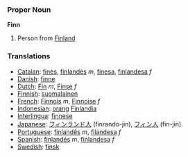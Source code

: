 === Proper Noun ===
'''Finn'''

# Person from [[Finland]]

=== Translations ===
*[[Catalan]]: [[finès]], [[finlandès]] ''m'', [[finesa]], [[finlandesa]] ''f''
*[[Danish]]: [[finne]]
*[[Dutch]]: [[Fin]] ''m'', [[Finse]] ''f''
*[[Finnish]]: [[suomalainen]]
*[[French]]: [[Finnois]] ''m'', [[Finnoise]] ''f''
*[[Indonesian]]: [[orang]] [[Finlandia]]
*[[Interlingua]]: [[finnese]]
*[[Japanese]]: [[フィンランド]][[人]] (finrando-jin), [[フィン]][[人]] (fin-jin)
*[[Portuguese]]: [[finlandês]] ''m'', [[filandesa]] ''f''
*[[Spanish]]: [[finlandés]] ''m'', [[finlandesa]] ''f''
*[[Swedish]]: [[finsk]]